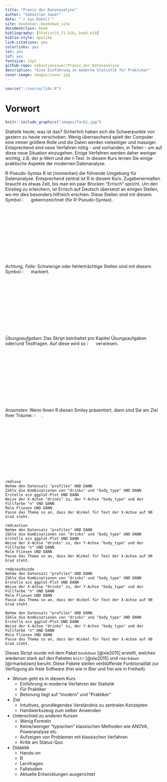 ```yaml
--- 
title: "Praxis der Datenanalyse"
author: "Sebastian Sauer"
date: "`r Sys.Date()`"
site: bookdown::bookdown_site
documentclass: book
bibliography: [Statistik_21.bib, book.bib]
biblio-style: apalike
link-citations: yes
colorlinks: yes
lot: yes
lof: yes
fontsize: 12pt
github-repo: sebastiansauer/Praxis_der_Datenanalyse
description: "Eine Einführung in moderne Statistik für Praktiker"
cover-image: images/cover.jpg
---
```



```r
source("./source/libs.R")
```


# Vorwort {-}

```r
knitr::include_graphics("images/farb1.jpg")
```


Statistik heute; was ist das? Sicherlich haben sich die Schwerpunkte von gestern zu heute verschoben. Wenig überraschend spielt der Computer eine immer größere Rolle und die Daten werden vielseitiger und massiger. Entsprechend sind neue Verfahren nötig - und vorhanden, in Teilen - um auf diese neue Situation einzugehen. Einige Verfahren werden daher weniger wichtig, z.B. der p-Wert und der t-Test. In diesem Kurs lernen Sie einige praktische Aspekte der modernen Datenanalyse.

R-Pseudo-Syntax
R ist (momentan) die führende Umgebung für Datenanalyse. Entsprechend zentral ist R in diesem Kurs. Zugebenermaßen braucht es etwas Zeit, bis man ein paar Brocken "Errisch" spricht. Um den Einstieg zu erleichern, ist Errisch auf Deutsch übersetzt an einigen Stellen, wo mir dies besonders hilfreich erschien. Diese Stellen sind mit diesem Symbol ![](images/pseudocode.png){ width=5% } gekennzeichnet (für R-Pseudo-Syntax).

*Achtung, Falle*: Schwierige oder fehlerträchtige Stellen sind mit diesem Symbol ![](images/caution.png){ width=5% } markiert.

*Übungsaufgaben*: Das Skript beinhaltet pro Kapitel Übungsaufgaben oder/und Testfragen. Auf diese wird so ![](images/exercises.png){ width=5% } verwiesen.

Ansonsten: Wenn Ihnen R diesen Smiley präsentiert, dann sind Sie am Ziel Ihrer Träume: ![](images/love.png){ width=5% }. 




```block2

rmdlove
Nehme den Datensatz "profiles" UND DANN  
Zähle die Kombinationen von "drinks" und "body_type" UND DANN  
Erstelle ein ggplot-Plot UND DANN  
Weise der X-Achse "drinks" zu, der Y-Achse "body_type" und der Füllfarbe "n" UND DANN  
Male Fliesen UND DANN  
Passe das Thema so an, dass der Winkel für Text der X-Achse auf 90 Grad steht.  

```



```block2

rmdcaution
Nehme den Datensatz "profiles" UND DANN  
Zähle die Kombinationen von "drinks" und "body_type" UND DANN  
Erstelle ein ggplot-Plot UND DANN  
Weise der X-Achse "drinks" zu, der Y-Achse "body_type" und der Füllfarbe "n" UND DANN  
Male Fliesen UND DANN  
Passe das Thema so an, dass der Winkel für Text der X-Achse auf 90 Grad steht.  

```




```block2

rmdpseudocode
Nehme den Datensatz "profiles" UND DANN  
Zähle die Kombinationen von "drinks" und "body_type" UND DANN  
Erstelle ein ggplot-Plot UND DANN  
Weise der X-Achse "drinks" zu, der Y-Achse "body_type" und der Füllfarbe "n" UND DANN  
Male Fliesen UND DANN  
Passe das Thema so an, dass der Winkel für Text der X-Achse auf 90 Grad steht.  

```




```block2
Nehme den Datensatz "profiles" UND DANN  
Zähle die Kombinationen von "drinks" und "body_type" UND DANN  
Erstelle ein ggplot-Plot UND DANN  
Weise der X-Achse "drinks" zu, der Y-Achse "body_type" und der Füllfarbe "n" UND DANN  
Male Fliesen UND DANN  
Passe das Thema so an, dass der Winkel für Text der X-Achse auf 90 Grad steht.  

```






Dieses Skript wurde mit dem Paket `bookdown` [@xie2015] erstellt, welches wiederum stark auf den Paketen `knitr` [@xie2015] und `rmarkdown` [@rmarkdown] beruht. Diese Pakete stellen verblüffende Funktionalität zur Verfügung als freie Software (frei wie in Bier und frei wie in Freiheit).


- Worum geht es in diesem Kurs
    - Einführung in moderne Verfahren der Statistik
    - Für Praktiker
    - Betonung liegt auf "modern" und "Praktiker"
- Ziel
    - Intuitives, grundlegendes Verständnis zu zentralen Konzepten 
    - Handwerkszeug zum selber Anwenden
- Unterschied zu anderen Kursen
    - Wenig Formeln
    - Keine/weniger "typischen" klassischen Methoden wie ANOVA, Poweranalyse etc.
    - Aufzeigen von Problemen mit klassischen Verfahren
    - Kritik am Status-Quo
- Didaktik
    - Hands-on
    - R
    - Lernfragen
    - Fallstudien
    - Aktuelle Entwicklungen ausgerichtet